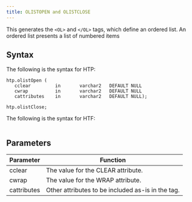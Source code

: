 ```yaml
---
title: OLISTOPEN and OLISTCLOSE
---
```


This generates the `<OL>` and `</OL>` tags, which define an ordered list. An ordered list presents a list of numbered items

## Syntax

The following is the syntax for HTP:
```
htp.olistOpen (
   cclear         in       varchar2   DEFAULT NULL
   cwrap          in       varchar2   DEFAULT NULL
   cattributes    in       varchar2   DEFAULT NULL);

htp.olistClose;
```

The following is the syntax for HTF:
```

```

## Parameters

| Parameter | Function |
| --------- | -------- |
| cclear | The value for the CLEAR attribute. |
| cwrap | The value for the WRAP attribute. |
| cattributes | Other attributes to be included as-is in the tag. |